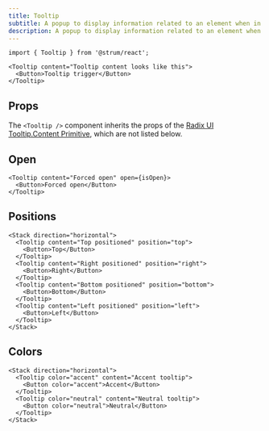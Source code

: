 ```yaml
---
title: Tooltip
subtitle: A popup to display information related to an element when in focus or hover state
description: A popup to display information related to an element when in focus or hover state
---
```


```tsx
import { Tooltip } from '@strum/react';
```

```tsx live name="simple tooltip"
<Tooltip content="Tooltip content looks like this">
  <Button>Tooltip trigger</Button>
</Tooltip>
```

## Props

The `<Tooltip />` component inherits the props of the [Radix UI Tooltip.Content Primitive](https://www.radix-ui.com/docs/primitives/components/tooltip#content), which are not listed below.

<PropsTable sourceLink={sourceLink} types={types} />

## Open

```tsx live name="tooltip open status" isOpen={true}
<Tooltip content="Forced open" open={isOpen}>
  <Button>Forced open</Button>
</Tooltip>
```

## Positions

```tsx live name="tooltip positions"
<Stack direction="horizontal">
  <Tooltip content="Top positioned" position="top">
    <Button>Top</Button>
  </Tooltip>
  <Tooltip content="Right positioned" position="right">
    <Button>Right</Button>
  </Tooltip>
  <Tooltip content="Bottom positioned" position="bottom">
    <Button>Bottom</Button>
  </Tooltip>
  <Tooltip content="Left positioned" position="left">
    <Button>Left</Button>
  </Tooltip>
</Stack>
```

## Colors

```tsx live name="tooltip colors"
<Stack direction="horizontal">
  <Tooltip color="accent" content="Accent tooltip">
    <Button color="accent">Accent</Button>
  </Tooltip>
  <Tooltip color="neutral" content="Neutral tooltip">
    <Button color="neutral">Neutral</Button>
  </Tooltip>
</Stack>
```

